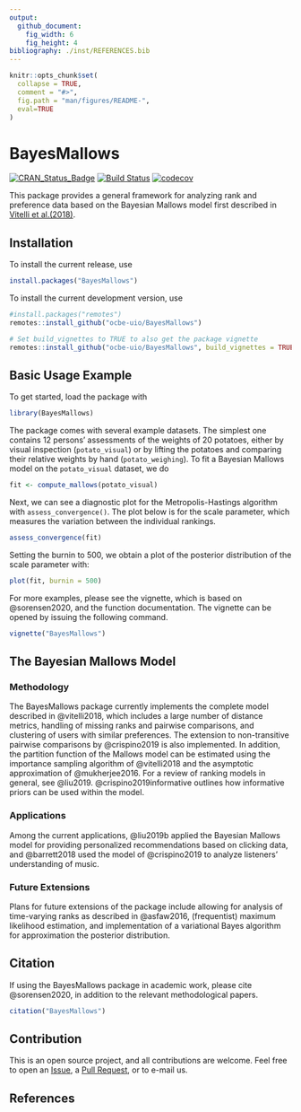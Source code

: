 ```yaml
---
output: 
  github_document:
    fig_width: 6
    fig_height: 4
bibliography: ./inst/REFERENCES.bib
---
```


<!-- README.md is generated from README.Rmd. Please edit that file -->

```r
knitr::opts_chunk$set(
  collapse = TRUE,
  comment = "#>",
  fig.path = "man/figures/README-",
  eval=TRUE
)
```
# BayesMallows

[![CRAN_Status_Badge](http://www.r-pkg.org/badges/version/BayesMallows)](https://cran.r-project.org/package=BayesMallows)
[![Build Status](https://travis-ci.org/ocbe-uio/BayesMallows.svg?branch=master)](https://travis-ci.org/ocbe-uio/BayesMallows)
[![codecov](https://codecov.io/gh/ocbe-uio/BayesMallows/branch/master/graph/badge.svg)](https://codecov.io/gh/ocbe-uio/BayesMallows)

This package provides a general framework for analyzing rank and preference data based on the Bayesian Mallows model first described in [Vitelli et al.(2018)](https://jmlr.org/papers/v18/15-481.html).

## Installation

To install the current release, use 

```r
install.packages("BayesMallows")
```

To install the current development version, use

```r
#install.packages("remotes")
remotes::install_github("ocbe-uio/BayesMallows")

# Set build_vignettes to TRUE to also get the package vignette
remotes::install_github("ocbe-uio/BayesMallows", build_vignettes = TRUE)
```

## Basic Usage Example

To get started, load the package with

```r
library(BayesMallows)
```

The package comes with several example datasets. The simplest one contains 12 persons' assessments of the weights of 20 potatoes, either by visual inspection (`potato_visual`) or by lifting the potatoes and comparing their relative weights by hand (`potato_weighing`). To fit a Bayesian Mallows model on the `potato_visual` dataset, we do

```r
fit <- compute_mallows(potato_visual)
```

Next, we can see a diagnostic plot for the Metropolis-Hastings algorithm with `assess_convergence()`. The plot below is for the scale parameter, which measures the variation between the individual rankings.

```r
assess_convergence(fit)
```

Setting the burnin to 500, we obtain a plot of the posterior distribution of the scale parameter with:

```r
plot(fit, burnin = 500)
```


For more examples, please see the vignette, which is based on @sorensen2020, and the function documentation. The vignette can be opened by issuing the following command.

```r
vignette("BayesMallows")
```

## The Bayesian Mallows Model

### Methodology

The BayesMallows package currently implements the complete model described in @vitelli2018, which includes a large number of distance metrics, handling of missing ranks and pairwise comparisons, and clustering of users with similar preferences. The extension to non-transitive pairwise comparisons by @crispino2019 is also implemented. In addition, the partition function of the Mallows model can be estimated using the importance sampling algorithm of @vitelli2018 and the asymptotic approximation of @mukherjee2016. For a review of ranking models in general, see @liu2019. @crispino2019informative outlines how informative priors can be used within the model.

### Applications

Among the current applications, @liu2019b applied the Bayesian Mallows model for providing personalized recommendations based on clicking data, and @barrett2018 used the model of @crispino2019 to analyze listeners' understanding of music.

### Future Extensions

Plans for future extensions of the package include allowing for analysis of time-varying ranks as described in @asfaw2016, (frequentist) maximum likelihood estimation, and implementation of a variational Bayes algorithm for approximation the posterior distribution.

## Citation

If using the BayesMallows package in academic work, please cite @sorensen2020, in addition to the relevant methodological papers.

```r
citation("BayesMallows")
```


## Contribution

This is an open source project, and all contributions are welcome. Feel free to open an [Issue](https://github.com/ocbe-uio/BayesMallows/issues), a [Pull Request](https://github.com/ocbe-uio/BayesMallows/pulls), or to e-mail us.

## References
